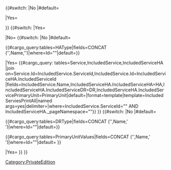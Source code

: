 <tr>

{{#switch:{{{AddIncluded|}}}
|No
|#default=
<td>
{{{Service|}}}
</td>
|Yes=
<td colspan="4">
{{{Service|}}}
</td>
</tr>
}}
{{#switch:{{{NoHA|}}}
|Yes=
<td colspan="3">
{{{Notes|}}}
</td>
|No=
{{#switch:{{{AddIncluded|}}}
|No
|#default=
<td>
{{#cargo_query:tables=HAType|fields=CONCAT ('<span style="white-space: nowrap;">',Name,'{{SuperscriptCheck}}</span>')|where=Id="{{{HA|}}}"|default=<span style="white-space: nowrap;">{{{HA|}}}{{SuperscriptFlag}}}}</span> 
</td>
|Yes=
{{#cargo_query:
tables=Service,IncludedService,IncludedServiceHA
|join on=Service.Id=IncludedService.ServiceId,IncludedService.Id=IncludedServiceHA.IncludedServiceId
|fields=IncludedService.Name,IncludedServiceHA.IncludedServiceHA=HA,IncludedServiceHA.IncludedServiceDR=DR,IncludedServiceHA.IncludedServicePrimaryUnit=PrimaryUnit|default=|format=template|template=IncludedServiesPrintAll|named args=yes|delimiter=|where=IncludedService.ServiceId="{{{ServiceId|}}}" AND IncludedServiceHA._pageNamespace="{{NAMESPACENUMBER}}"}}
}}
{{#switch:{{{AddIncluded|}}}
|No
|#default=
<td>
{{#cargo_query:tables=DRType|fields=CONCAT ('<span style="white-space: nowrap;">',Name,'{{SuperscriptCheck}}</span> ')|where=Id="{{{DR|}}}"|default=<span style="white-space: nowrap;">{{{DR|}}}{{SuperscriptFlag}}}}</span> 
</td>
<td>
{{#cargo_query:tables=PrimaryUnitValues|fields=CONCAT ('<span style="white-space: nowrap;">',Name,'{{SuperscriptCheck}}</span> ')|where=Id="{{{PrimaryUnit|}}}"|default=<span style="white-space: nowrap;">{{{PrimaryUnit|}}}{{SuperscriptFlag}}</span>  }}
</td>
|Yes=
}}
}}
</tr><noinclude>[[Category:PrivateEdition]]</noinclude>
